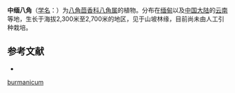 {{Speciesbox
| status = 
| status_system = 
| image =
| taxon = Illicium burmanicum
| authority = [[Wils.|Wils.]], 1926
}}

'''中缅八角'''（[[学名|学名]]：{{lang|la|''Illicium burmanicum''}}）为[[八角茴香科|八角茴香科]][[八角属|八角属]]的植物。分布在[[缅甸|缅甸]]以及[[中国大陆|中国大陆]]的[[云南|云南]]等地，生长于海拔2,300米至2,700米的地区，见于山坡林缘，目前尚未由人工引种栽培。

== 参考文献 ==
<div class="references-small">
* {{cite web| url =http://www.bioinfo.cn/db05/KmzwSpecies.php?action=view&id=11284| title =中缅八角| work =《中国高等植物数据库全库》| publisher =中国科学院微生物研究所| author =昆明植物研究所| accessdate =2009-02-24| deadurl =yes| archiveurl =https://web.archive.org/web/20160305084337/http://www.bioinfo.cn/db05/KmzwSpecies.php?action=view&id=11284| archivedate =2016-03-05}}
</div>
{{Taxonbar|from=Q10875966}}

[[Category:八角属|burmanicum]]


{{植物小作品}}